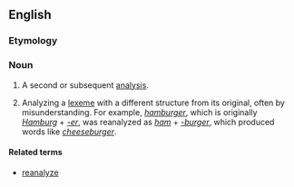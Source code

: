==English==

===Etymology===
{{prefix|re|analysis}}

===Noun===
{{en-noun|reanalyses}}

# A second or subsequent [[analysis]].
# {{linguistics}} Analyzing a [[lexeme]] with a different structure from its original, often by misunderstanding. For example, ''[[hamburger]]'', which is originally ''[[Hamburg]]'' + ''[[-er]]'', was reanalyzed as ''[[ham]]'' + ''[[-burger]]'', which produced words like ''[[cheeseburger]]''.

====Related terms====
*[[reanalyze]]